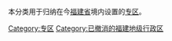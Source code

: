 本分类用于归纳在今[[福建省|福建省]]境内设置的[[专区|专区]]。

[[Category:专区|Category:专区]]
[[Category:已撤消的福建地级行政区|Category:已撤消的福建地级行政区]]